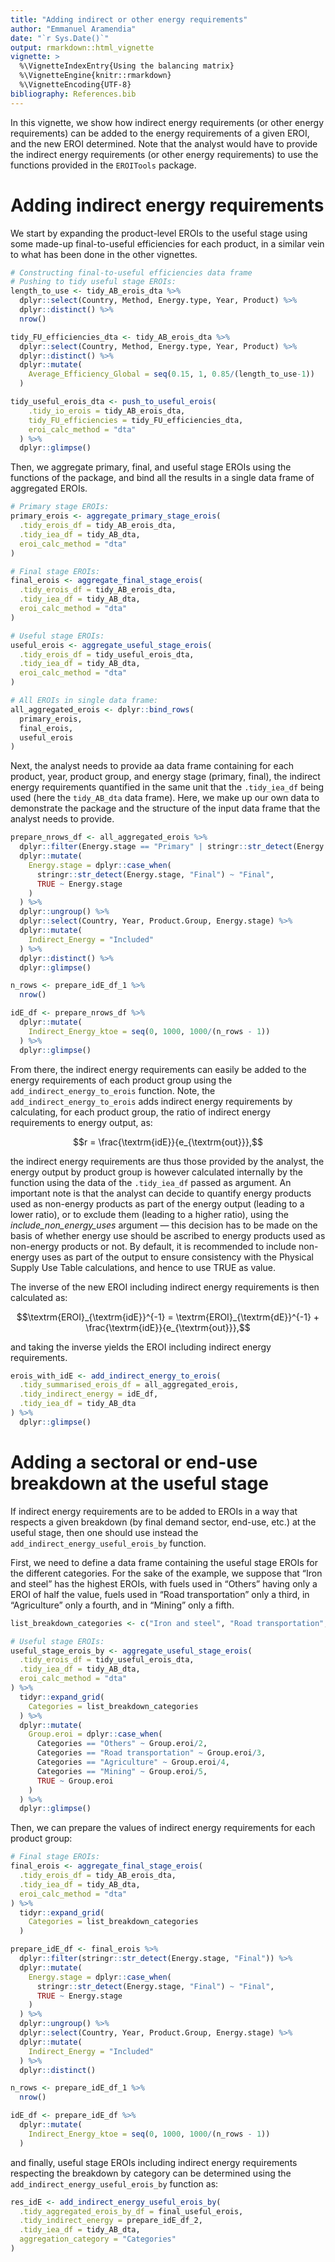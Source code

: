 ```yaml
---
title: "Adding indirect or other energy requirements"
author: "Emmanuel Aramendia"
date: "`r Sys.Date()`"
output: rmarkdown::html_vignette
vignette: >
  %\VignetteIndexEntry{Using the balancing matrix}
  %\VignetteEngine{knitr::rmarkdown}
  %\VignetteEncoding{UTF-8}
bibliography: References.bib
---
```


In this vignette, we show how indirect energy requirements (or other energy requirements) can be added to the energy requirements of a given EROI, and the new EROI determined. Note that the analyst would have to provide the indirect energy requirements (or other energy requirements) to use the functions provided in the `EROITools` package.


# Adding indirect energy requirements

We start by expanding the product-level EROIs to the useful stage using some made-up final-to-useful efficiencies for each product, in a similar vein to what has been done in the other vignettes.


```r
# Constructing final-to-useful efficiencies data frame
# Pushing to tidy useful stage EROIs:
length_to_use <- tidy_AB_erois_dta %>% 
  dplyr::select(Country, Method, Energy.type, Year, Product) %>% 
  dplyr::distinct() %>% 
  nrow()

tidy_FU_efficiencies_dta <- tidy_AB_erois_dta %>% 
  dplyr::select(Country, Method, Energy.type, Year, Product) %>% 
  dplyr::distinct() %>% 
  dplyr::mutate(
    Average_Efficiency_Global = seq(0.15, 1, 0.85/(length_to_use-1))
  )

tidy_useful_erois_dta <- push_to_useful_erois(
    .tidy_io_erois = tidy_AB_erois_dta,
    tidy_FU_efficiencies = tidy_FU_efficiencies_dta,
    eroi_calc_method = "dta"
  ) %>%
  dplyr::glimpse()
```

Then, we aggregate primary, final, and useful stage EROIs using the functions of the package, and bind all the results in a single data frame of aggregated EROIs.

```r
# Primary stage EROIs:
primary_erois <- aggregate_primary_stage_erois(
  .tidy_erois_df = tidy_AB_erois_dta,
  .tidy_iea_df = tidy_AB_dta,
  eroi_calc_method = "dta"
)

# Final stage EROIs:
final_erois <- aggregate_final_stage_erois(
  .tidy_erois_df = tidy_AB_erois_dta,
  .tidy_iea_df = tidy_AB_dta,
  eroi_calc_method = "dta"
)

# Useful stage EROIs:
useful_erois <- aggregate_useful_stage_erois(
  .tidy_erois_df = tidy_useful_erois_dta,
  .tidy_iea_df = tidy_AB_dta,
  eroi_calc_method = "dta"
)

# All EROIs in single data frame:
all_aggregated_erois <- dplyr::bind_rows(
  primary_erois,
  final_erois,
  useful_erois
)
```


Next, the analyst needs to provide aa data frame containing for each product, year, product group, and energy stage (primary, final), the indirect energy requirements quantified in the same unit that the `.tidy_iea_df` being used (here the `tidy_AB_dta` data frame). Here, we make up our own data to demonstrate the package and the structure of the input data frame that the analyst needs to provide.


```r
prepare_nrows_df <- all_aggregated_erois %>% 
  dplyr::filter(Energy.stage == "Primary" | stringr::str_detect(Energy.stage, "Final")) %>% 
  dplyr::mutate(
    Energy.stage = dplyr::case_when(
      stringr::str_detect(Energy.stage, "Final") ~ "Final",
      TRUE ~ Energy.stage
    )
  ) %>% 
  dplyr::ungroup() %>% 
  dplyr::select(Country, Year, Product.Group, Energy.stage) %>% 
  dplyr::mutate(
    Indirect_Energy = "Included"
  ) %>% 
  dplyr::distinct() %>% 
  dplyr::glimpse()

n_rows <- prepare_idE_df_1 %>% 
  nrow()

idE_df <- prepare_nrows_df %>% 
  dplyr::mutate(
    Indirect_Energy_ktoe = seq(0, 1000, 1000/(n_rows - 1))
  ) %>% 
  dplyr::glimpse()
```

From there, the indirect energy requirements can easily be added to the energy requirements of each product group using the `add_indirect_energy_to_erois` function. Note, the `add_indirect_energy_to_erois` adds indirect energy requirements by calculating, for each product group, the ratio of indirect energy requirements to energy output, as:

$$r = \frac{\textrm{idE}}{e_{\textrm{out}}},$$

the indirect energy requirements are thus those provided by the analyst, the energy output by product group is however calculated internally by the function using the data of the `.tidy_iea_df` passed as argument. An important note is that the analyst can decide to quantify energy products used as non-energy products as part of the energy output (leading to a lower ratio), or to exclude them (leading to a higher ratio), using the *include_non_energy_uses* argument --- this decision has to be made on the basis of whether energy use should be ascribed to energy products used as non-energy products or not. By default, it is recommended to include non-energy uses as part of the output to ensure consistency with the Physical Supply Use Table calculations, and hence to use TRUE as value.

The inverse of the new EROI including indirect energy requirements is then calculated as:

$$\textrm{EROI}_{\textrm{idE}}^{-1} = \textrm{EROI}_{\textrm{dE}}^{-1} + \frac{\textrm{idE}}{e_{\textrm{out}}},$$

and taking the inverse yields the EROI including indirect energy requirements.

```r
erois_with_idE <- add_indirect_energy_to_erois(
  .tidy_summarised_erois_df = all_aggregated_erois,
  .tidy_indirect_energy = idE_df,
  .tidy_iea_df = tidy_AB_dta
) %>% 
  dplyr::glimpse()
```


# Adding a sectoral or end-use breakdown at the useful stage

If indirect energy requirements are to be added to EROIs in a way that respects a given breakdown (by final demand sector, end-use, etc.) at the useful stage, then one should use instead the `add_indirect_energy_useful_erois_by` function.

First, we need to define a data frame containing the useful stage EROIs for the different categories. For the sake of the example, we suppose that "Iron and steel" has the highest EROIs, with fuels used in "Others" having only a EROI of half the value, fuels used in "Road transportation" only a third, in "Agriculture" only a fourth, and in "Mining" only a fifth.

```r
list_breakdown_categories <- c("Iron and steel", "Road transportation", "Agriculture", "Mining", "Others")

# Useful stage EROIs:
useful_stage_erois_by <- aggregate_useful_stage_erois(
  .tidy_erois_df = tidy_useful_erois_dta,
  .tidy_iea_df = tidy_AB_dta,
  eroi_calc_method = "dta"
) %>% 
  tidyr::expand_grid(
    Categories = list_breakdown_categories
  ) %>% 
  dplyr::mutate(
    Group.eroi = dplyr::case_when(
      Categories == "Others" ~ Group.eroi/2,
      Categories == "Road transportation" ~ Group.eroi/3,
      Categories == "Agriculture" ~ Group.eroi/4,
      Categories == "Mining" ~ Group.eroi/5,
      TRUE ~ Group.eroi
    )
  ) %>% 
  dplyr::glimpse()
```

Then, we can prepare the values of indirect energy requirements for each product group:

```r
# Final stage EROIs:
final_erois <- aggregate_final_stage_erois(
  .tidy_erois_df = tidy_AB_erois_dta,
  .tidy_iea_df = tidy_AB_dta,
  eroi_calc_method = "dta"
) %>% 
  tidyr::expand_grid(
    Categories = list_breakdown_categories
  )

prepare_idE_df <- final_erois %>% 
  dplyr::filter(stringr::str_detect(Energy.stage, "Final")) %>% 
  dplyr::mutate(
    Energy.stage = dplyr::case_when(
      stringr::str_detect(Energy.stage, "Final") ~ "Final",
      TRUE ~ Energy.stage
    )
  ) %>% 
  dplyr::ungroup() %>% 
  dplyr::select(Country, Year, Product.Group, Energy.stage) %>% 
  dplyr::mutate(
    Indirect_Energy = "Included"
  ) %>% 
  dplyr::distinct()

n_rows <- prepare_idE_df_1 %>% 
  nrow()

idE_df <- prepare_idE_df %>% 
  dplyr::mutate(
    Indirect_Energy_ktoe = seq(0, 1000, 1000/(n_rows - 1))
  )
```

and finally, useful stage EROIs including indirect energy requirements respecting the breakdown by category can be determined using the `add_indirect_energy_useful_erois_by` function as:

```r
res_idE <- add_indirect_energy_useful_erois_by(
  .tidy_aggregated_erois_by_df = final_useful_erois,
  .tidy_indirect_energy = prepare_idE_df_2,
  .tidy_iea_df = tidy_AB_dta,
  aggregation_category = "Categories"
)
```
  